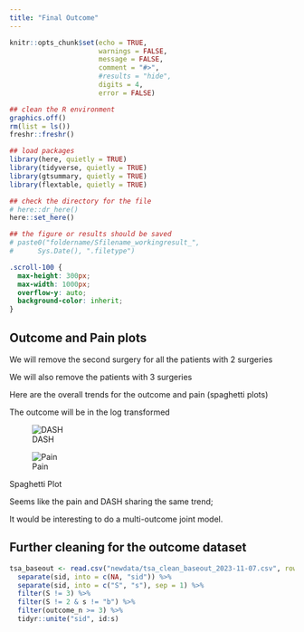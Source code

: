 ```yaml
---
title: "Final Outcome"
---
```


```r
knitr::opts_chunk$set(echo = TRUE,
                      warnings = FALSE,
                      message = FALSE,
                      comment = "#>",
                      #results = "hide",
                      digits = 4,
                      error = FALSE)

## clean the R environment
graphics.off()
rm(list = ls())
freshr::freshr()

## load packages
library(here, quietly = TRUE)
library(tidyverse, quietly = TRUE)
library(gtsummary, quietly = TRUE)
library(flextable, quietly = TRUE)

## check the directory for the file
# here::dr_here()
here::set_here()

## the figure or results should be saved 
# paste0("foldername/Sfilename_workingresult_", 
#      Sys.Date(), ".filetype")
```

```css
.scroll-100 {
  max-height: 300px;
  max-width: 1000px;
  overflow-y: auto;
  background-color: inherit;
}
```

## Outcome and Pain plots

We will remove the second surgery for all the patients with 2 surgeries

We will also remove the patients with 3 surgeries

Here are the overall trends for the outcome and pain (spaghetti plots)

The outcome will be in the log transformed

::: {#fig-spaghetti layout-ncol="1"}
![DASH](figure/tsa_dash_score_365day_2023-11-09.png){#fig-outcome}

![Pain](figure/tsa_pain_score_365day_2023-11-09.png){#fig-pain}

Spaghetti Plot
:::

Seems like the pain and DASH sharing the same trend;

It would be interesting to do a multi-outcome joint model.

## Further cleaning for the outcome dataset

```r
tsa_baseout <- read.csv("newdata/tsa_clean_baseout_2023-11-07.csv", row.names = 1) %>%
  separate(sid, into = c(NA, "sid")) %>%
  separate(sid, into = c("S", "s"), sep = 1) %>%
  filter(S != 3) %>%
  filter(S != 2 & s != "b") %>%
  filter(outcome_n >= 3) %>%
  tidyr::unite("sid", id:s)


```
